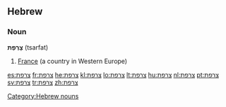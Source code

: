 ==Hebrew==
===Noun===
'''צָרְפַת''' (tsarfat) {{f}}

# [[France]] (a country in Western Europe)

[[Category:Hebrew nouns]]

[[es:צרפת]]
[[fr:צרפת]]
[[he:צרפת]]
[[kl:צרפת]]
[[lo:צרפת]]
[[lt:צרפת]]
[[hu:צרפת]]
[[nl:צרפת]]
[[pt:צרפת]]
[[sv:צרפת]]
[[tr:צרפת]]
[[zh:צרפת]]
